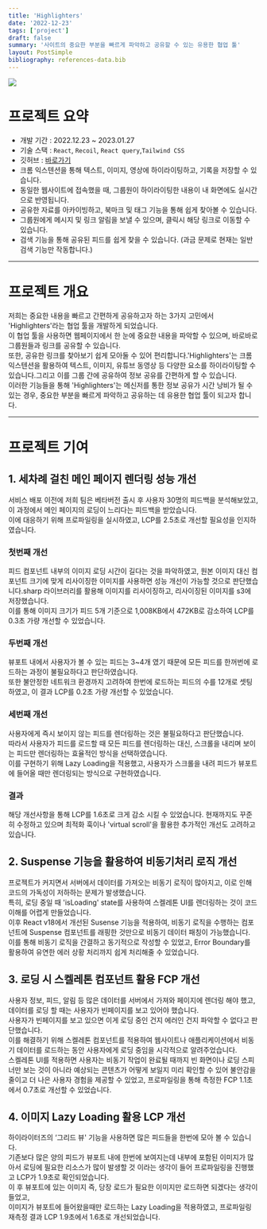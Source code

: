 ```yaml
---
title: 'Highlighters'
date: '2022-12-23'
tags: ['project']
draft: false
summary: '사이트의 중요한 부분을 빠르게 파악하고 공유할 수 있는 유용한 협업 툴'
layout: PostSimple
bibliography: references-data.bib
---
```


<div className="flex items-center justify-center">
  <Image className="w-1/2" src={'/static/images/highlighters.png'} width={300} height={300}></Image>
</div>

# 프로젝트 요약

- 개발 기간 : 2022.12.23 ~ 2023.01.27
- 기술 스택 : `React`, `Recoil`, `React query`,`Tailwind CSS`
- 깃허브 : [바로가기](https://github.com/SY-Highlighters/Highlighters/tree/develop)
- 크롬 익스텐션을 통해 텍스트, 이미지, 영상에 하이라이팅하고, 기록을 저장할 수 있습니다.
- 동일한 웹사이트에 접속했을 때, 그룹원이 하이라이팅한 내용이 내 화면에도 실시간으로 반영됩니다.
- 공유한 자료를 아카이빙하고, 북마크 및 태그 기능을 통해 쉽게 찾아볼 수 있습니다.
- 그룹원에게 메시지 및 링크 알림을 보낼 수 있으며, 클릭시 해당 링크로 이동할 수 있습니다.
- 검색 기능을 통해 공유된 피드를 쉽게 찾을 수 있습니다. (과금 문제로 현재는 일반 검색 기능만 작동합니다.)

---

# 프로젝트 개요

저희는 중요한 내용을 빠르고 간편하게 공유하고자 하는 3가지 고민에서 'Highlighters'라는 협업 툴을 개발하게 되었습니다.  
이 협업 툴을 사용하면 웹페이지에서 한 눈에 중요한 내용을 파악할 수 있으며, 바로바로 그룹원들과 링크를 공유할 수 있습니다.  
또한, 공유한 링크를 찾아보기 쉽게 모아둘 수 있어 편리합니다.'Highlighters'는 크롬 익스텐션을 활용하여 텍스트, 이미지, 유튜브 동영상 등 다양한 요소를 하이라이팅할 수 있습니다.그리고 이를 그룹 간에 공유하여 정보 공유를 간편하게 할 수 있습니다.  
이러한 기능들을 통해 'Highlighters'는 메신저를 통한 정보 공유가 시간 낭비가 될 수 있는 경우, 중요한 부분을 빠르게 파악하고 공유하는 데 유용한 협업 툴이 되고자 합니다.

---

# 프로젝트 기여

## 1. 세차례 걸친 메인 페이지 렌더링 성능 개선

서비스 배포 이전에 저희 팀은 베타버전 출시 후 사용자 30명의 피드백을 분석해보았고,이 과정에서 메인 페이지의 로딩이 느리다는 피드백을 받았습니다.  
이에 대응하기 위해 프로파일링을 실시하였고, LCP를 2.5초로 개선할 필요성을 인지하였습니다.

### **첫번째 개선**

피드 컴포넌트 내부의 이미지 로딩 시간이 길다는 것을 파악하였고, 원본 이미지 대신 컴포넌트 크기에 맞게 리사이징한 이미지를 사용하면 성능 개선이 가능할 것으로 판단했습니다.sharp 라이브러리를 활용해 이미지를 리사이징하고, 리사이징된 이미지를 s3에 저장했습니다.  
이를 통해 이미지 크기가 피드 5개 기준으로 1,008KB에서 472KB로 감소하여 LCP를 0.3초 가량 개선할 수 있었습니다.

### **두번째 개선**

뷰포트 내에서 사용자가 볼 수 있는 피드는 3~4개 였기 때문에 모든 피드를 한꺼번에 로드하는 과정이 불필요하다고 판단하였습니다.  
또한 불안정한 네트워크 환경까지 고려하여 한번에 로드하는 피드의 수를 12개로 셋팅하였고, 이 결과 LCP를 0.2초 가량 개선할 수 있었습니다.

### **세번째 개선**

사용자에게 즉시 보이지 않는 피드를 렌더링하는 것은 불필요하다고 판단했습니다.  
따라서 사용자가 피드를 로드할 때 모든 피드를 렌더링하는 대신, 스크롤을 내리며 보이는 피드만 렌더링하는 효율적인 방식을 선택하였습니다.  
이를 구현하기 위해 Lazy Loading을 적용했고, 사용자가 스크롤을 내려 피드가 뷰포트에 들어올 때만 렌더링되는 방식으로 구현하였습니다.

### **결과**

해당 개선사항을 통해 LCP를 1.6초로 크게 감소 시킬 수 있었습니다. 현재까지도 꾸준히 수정하고 있으며 최적화 훅이나 'virtual scroll'을 활용한 추가적인 개선도 고려하고 있습니다.

## 2. Suspense 기능을 활용하여 비동기처리 로직 개선

프로젝트가 커지면서 서버에서 데이터를 가져오는 비동기 로직이 많아지고, 이로 인해 코드의 가독성이 저하하는 문제가 발생했습니다.  
특히, 로딩 중일 때 'isLoading' state를 사용하여 스켈레톤 UI를 렌더링하는 것이 코드 이해를 어렵게 만들었습니다.  
이후 React v18에서 개선된 Susense 기능을 적용하여, 비동기 로직을 수행하는 컴포넌트에 Suspense 컴포넌트를 래핑한 것만으로 비동기 데이터 패칭이 가능했습니다.  
이를 통해 비동기 로직을 간결하고 동기적으로 작성할 수 있었고, Error Boundary를 활용하여 유연한 에러 상황 처리까지 쉽게 처리해줄 수 있었습니다.

## 3. 로딩 시 스켈레톤 컴포넌트 활용 FCP 개선

사용자 정보, 피드, 알림 등 많은 데이터를 서버에서 가져와 페이지에 렌더링 해야 했고, 데이터를 로딩 할 때는 사용자가 빈페이지를 보고 있어야 했습니다.  
사용자가 빈페이지를 보고 있으면 이게 로딩 중인 건지 에러인 건지 파악할 수 없다고 판단했습니다.  
이를 해결하기 위해 스켈레톤 컴포넌트를 적용하여 웹사이트나 애플리케이션에서 비동기 데이터를 로드하는 동안 사용자에게 로딩 중임을 시각적으로 알려주었습니다.  
스켈레톤 UI를 적용하면 사용자는 비동기 작업이 완료될 때까지 빈 화면이나 로딩 스피너만 보는 것이 아니라 예상되는 콘텐츠가 어떻게 보일지 미리 확인할 수 있어 불안감을 줄이고 더 나은 사용자 경험을 제공할 수 있었고, 프로파일링을 통해 측정한 FCP 1.1초에서 0.7초로 개선할 수 있었습니다.

## 4. 이미지 Lazy Loading 활용 LCP 개선

하이라이터즈의 ‘그리드 뷰' 기능을 사용하면 많은 피드들을 한번에 모아 볼 수 있습니다.  
기존보다 많은 양의 피드가 뷰포트 내에 한번에 보여지는데 내부에 포함된 이미지가 많아서 로딩에 필요한 리소스가 많이 발생할 것 이라는 생각이 들어 프로파일링을 진행했고 LCP가 1.9초로 확인되었습니다.  
이 후 뷰포트에 있는 이미지 즉, 당장 로드가 필요한 이미지만 로드하면 되겠다는 생각이 들었고,  
이미지가 뷰포트에 들어왔을때만 로드하는 Lazy Loading을 적용하였고, 프로파일링 재측정 결과 LCP 1.9초에서 1.6초로 개선되었습니다.
